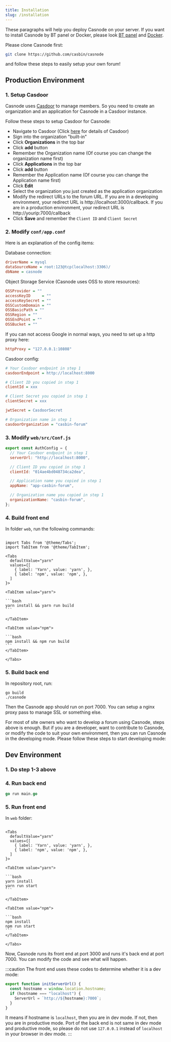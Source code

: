 ```yaml
---
title: Installation
slug: /installation
---
```


These paragraphs will help you deploy Casnode on your server. If you want to install Casnode by BT panel or Docker, please look [BT panel](./BTpanel.md) and [Docker](./Docker.md).

Please clone Casnode first:
```bash
git clone https://github.com/casbin/casnode
```
and follow these steps to easily setup your own forum!

## Production Environment

### 1. Setup Casdoor

Casnode uses [Casdoor](https://github.com/casbin/casdoor) to manage members. So you need to create an organization and an application for Casnode in a Casdoor instance. 

Follow these steps to setup Casdoor for Casnode:
- Navigate to Casdoor (Click [here](https://casdoor.org/docs/overview) for details of Casdoor)
- Sign into the organization "built-in"
- Click **Organizations** in the top bar
- Click **add** button
- Remember the Organization name (Of course you can change the organization name first)
- Click **Applications** in the top bar
- Click **add** button
- Remember the Application name (Of course you can change the Application name first)
- Click **Edit**
- Select the organization you just created as the application organization
- Modify the redirect URLs to the forum URL. If you are in a developing environment, your redirect URL is http://localhost:3000/callback. If you are in a production environment, your redirect URL is http://yourip:7000/callback
- Click **Save** and remember the `Client ID` and `Client Secret`

### 2. Modify `conf/app.conf`

Here is an explanation of the config items:

Database connection:
```ini
driverName = mysql
dataSourceName = root:123@tcp(localhost:3306)/
dbName = casnode
```
Object Storage Service (Casnode uses OSS to store resources):
```ini
OSSProvider = ""
accessKeyID     = ""
accessKeySecret = ""
OSSCustomDomain = ""
OSSBasicPath = ""
OSSRegion = ""
OSSEndPoint = ""
OSSBucket = ""
```
If you can not access Google in normal ways, you need to set up a http proxy here:
```ini
httpProxy = "127.0.0.1:10808"
```
Casdoor config:
```ini
# Your Casdoor endpoint in step 1
casdoorEndpoint = http://localhost:8000

# Client ID you copied in step 1
clientId = xxx

# Client Secret you copied in step 1
clientSecret = xxx

jwtSecret = CasdoorSecret

# Organization name in step 1
casdoorOrganization = "casbin-forum"
```

### 3. Modify `web/src/Conf.js`

```js
export const AuthConfig = {
  // Your Casdoor endpoint in step 1
  serverUrl: "http://localhost:8000",

  // Client ID you copied in step 1
  clientId: "014ae4bd048734ca2dea",

  // Application name you copied in step 1
  appName: "app-casbin-forum",

  // Organization name you copied in step 1
  organizationName: "casbin-forum",
};
```

### 4. Build front end

In folder `web`, run the following commands:

````mdx-code-block

import Tabs from '@theme/Tabs';
import TabItem from '@theme/TabItem';

<Tabs
  defaultValue="yarn"
  values={[
    { label: 'Yarn', value: 'yarn', },
    { label: 'npm', value: 'npm', },
  ]
}>

<TabItem value="yarn">

```bash
yarn install && yarn run build
```

</TabItem>

<TabItem value="npm">

```bash
npm install && npm run build
```
</TabItem>

</Tabs>

````

### 5. Build back end

In repository root, run:
```shell
go build
./casnode
```

Then the Casnode app should run on port 7000. You can setup a nginx proxy pass to manage SSL or something else.

For most of site owners who want to develop a forum using Casnode, steps above is enough. But if you are a developer, want to contribute to Casnode, or modify the code to suit your own environment, then you can run Casnode in the developing mode. Please follow these steps to start developing mode:

## Dev Environment

### 1. Do step 1-3 above

### 4. Run back end

```go
go run main.go
```
### 5. Run front end

In `web` folder:

````mdx-code-block

<Tabs
  defaultValue="yarn"
  values={[
    { label: 'Yarn', value: 'yarn', },
    { label: 'npm', value: 'npm', },
  ]
}>

<TabItem value="yarn">

```bash
yarn install
yarn run start
```

</TabItem>

<TabItem value="npm">

```bash
npm install
npm run start
```
</TabItem>

</Tabs>

````

Now, Casnode runs its front end at port 3000 and runs it's back end at port 7000. You can modify the code and see what will happen.

:::caution
The front end uses these codes to determine whether it is a dev mode:
```js
export function initServerUrl() {
  const hostname = window.location.hostname;
  if (hostname === "localhost") {
    ServerUrl = `http://${hostname}:7000`;
  }
}
```
It means if hostname is `localhost`, then you are in dev mode. If not, then you are in productive mode. Port of the back end is not same in dev mode and productive mode, so please do not use `127.0.0.1` instead of `localhost` in your browser in dev mode.
:::
